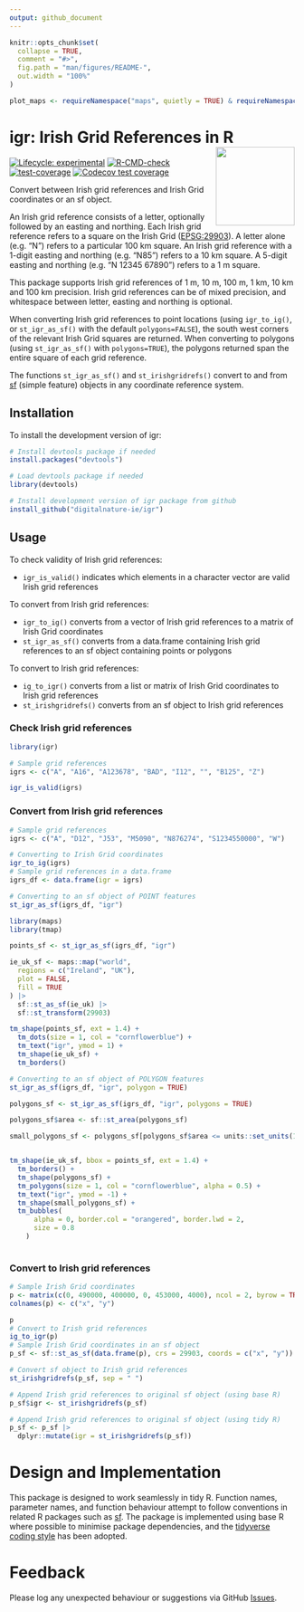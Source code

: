 ```yaml
---
output: github_document
---
```


<!-- README.md is generated from README.Rmd. Please edit that file -->

```r
knitr::opts_chunk$set(
  collapse = TRUE,
  comment = "#>",
  fig.path = "man/figures/README-",
  out.width = "100%"
)

plot_maps <- requireNamespace("maps", quietly = TRUE) & requireNamespace("tmap", quietly = TRUE)
```

# igr: Irish Grid References in R <img src="man/figures/logo.png" align="right" height="139" alt="" />

<!-- badges: start -->
[![Lifecycle: experimental](https://img.shields.io/badge/lifecycle-experimental-orange.svg)](https://lifecycle.r-lib.org/articles/stages.html#experimental)
<!-- [![CRAN status](https://www.r-pkg.org/badges/version/igr)](https://CRAN.R-project.org/package=igr) -->
[![R-CMD-check](https://github.com/digitalnature-ie/igr/actions/workflows/R-CMD-check.yaml/badge.svg)](https://github.com/digitalnature-ie/igr/actions/workflows/R-CMD-check.yaml)
[![test-coverage](https://github.com/digitalnature-ie/igr/actions/workflows/test-coverage.yaml/badge.svg)](https://github.com/digitalnature-ie/igr/actions/workflows/test-coverage.yaml)
[![Codecov test coverage](https://codecov.io/gh/digitalnature-ie/igr/branch/main/graph/badge.svg)](https://app.codecov.io/gh/digitalnature-ie/igr?branch=main)
<!-- badges: end -->

Convert between Irish grid references and Irish Grid coordinates or an sf object.

An Irish grid reference consists of a letter, optionally followed by an easting and northing. Each Irish grid reference refers to a square on the Irish Grid ([EPSG:29903](https://epsg.io/29903)). A letter alone (e.g. "N") refers to a particular 100 km square. An Irish grid reference with a 1-digit easting and northing (e.g. "N85") refers to a 10 km square. A 5-digit easting and northing (e.g. "N 12345 67890") refers to a 1 m square.

This package supports Irish grid references of 1 m, 10 m, 100 m, 1 km, 10 km and 100 km precision. Irish grid references can be of mixed precision, and whitespace between letter, easting and northing is optional.

When converting Irish grid references to point locations (using `igr_to_ig()`, or `st_igr_as_sf()` with the default `polygons=FALSE`), the south west corners of the relevant Irish Grid squares are returned. When converting to polygons (using `st_igr_as_sf()` with `polygons=TRUE`), the polygons returned span the entire square of each grid reference.

The functions `st_igr_as_sf()` and `st_irishgridrefs()` convert to and from [sf](https://r-spatial.github.io/sf/) (simple feature) objects in any coordinate reference system.

## Installation

To install the development version of igr:

``` r
# Install devtools package if needed
install.packages("devtools")

# Load devtools package if needed
library(devtools)     

# Install development version of igr package from github
install_github("digitalnature-ie/igr")

```
## Usage

To check validity of Irish grid references:

* `igr_is_valid()` indicates which elements in a character vector are valid Irish grid references

To convert from Irish grid references:

* `igr_to_ig()` converts from a vector of Irish grid references to a matrix of Irish Grid coordinates
* `st_igr_as_sf()` converts from a data.frame containing Irish grid references to an sf object containing points or polygons

To convert to Irish grid references:

* `ig_to_igr()` converts from a list or matrix of Irish Grid coordinates to Irish grid references
* `st_irishgridrefs()` converts from an sf object to Irish grid references

### Check Irish grid references

```r
library(igr)

# Sample grid references
igrs <- c("A", "A16", "A123678", "BAD", "I12", "", "B125", "Z")

igr_is_valid(igrs)
```

### Convert from Irish grid references

```r
# Sample grid references
igrs <- c("A", "D12", "J53", "M5090", "N876274", "S1234550000", "W")

# Converting to Irish Grid coordinates
igr_to_ig(igrs)
# Sample grid references in a data.frame
igrs_df <- data.frame(igr = igrs)

# Converting to an sf object of POINT features
st_igr_as_sf(igrs_df, "igr")
```

```r
library(maps)
library(tmap)

points_sf <- st_igr_as_sf(igrs_df, "igr")

ie_uk_sf <- maps::map("world",
  regions = c("Ireland", "UK"),
  plot = FALSE,
  fill = TRUE
) |>
  sf::st_as_sf(ie_uk) |>
  sf::st_transform(29903)

tm_shape(points_sf, ext = 1.4) +
  tm_dots(size = 1, col = "cornflowerblue") +
  tm_text("igr", ymod = 1) +
  tm_shape(ie_uk_sf) +
  tm_borders()
```


```r
# Converting to an sf object of POLYGON features
st_igr_as_sf(igrs_df, "igr", polygon = TRUE)
```

```r
polygons_sf <- st_igr_as_sf(igrs_df, "igr", polygons = TRUE)

polygons_sf$area <- sf::st_area(polygons_sf)

small_polygons_sf <- polygons_sf[polygons_sf$area <= units::set_units(1000000, m^2),]


tm_shape(ie_uk_sf, bbox = points_sf, ext = 1.4) +
  tm_borders() +
  tm_shape(polygons_sf) +
  tm_polygons(size = 1, col = "cornflowerblue", alpha = 0.5) +
  tm_text("igr", ymod = -1) +
  tm_shape(small_polygons_sf) +
  tm_bubbles(
      alpha = 0, border.col = "orangered", border.lwd = 2,
      size = 0.8
    ) 
  
```

### Convert to Irish grid references

```r
# Sample Irish Grid coordinates
p <- matrix(c(0, 490000, 400000, 0, 453000, 4000), ncol = 2, byrow = TRUE)
colnames(p) <- c("x", "y")

p
# Convert to Irish grid references
ig_to_igr(p)
# Sample Irish Grid coordinates in an sf object
p_sf <- sf::st_as_sf(data.frame(p), crs = 29903, coords = c("x", "y"))

# Convert sf object to Irish grid references
st_irishgridrefs(p_sf, sep = " ")
```

```r
# Append Irish grid references to original sf object (using base R)
p_sf$igr <- st_irishgridrefs(p_sf)

# Append Irish grid references to original sf object (using tidy R)
p_sf <- p_sf |>
  dplyr::mutate(igr = st_irishgridrefs(p_sf))
```

# Design and Implementation

This package is designed to work seamlessly in tidy R. Function names, parameter names, and function behaviour attempt to follow conventions in related R packages such as [sf](https://r-spatial.github.io/sf/). The package is implemented using base R where possible to minimise package dependencies, and the [tidyverse coding style](https://style.tidyverse.org/) has been adopted.

# Feedback 

Please log any unexpected behaviour or suggestions via GitHub [Issues](https://github.com/digitalnature-ie/igr/issues).
